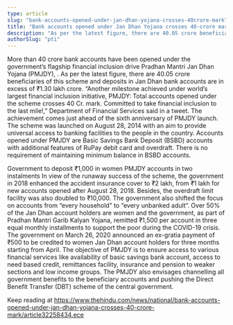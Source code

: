 ```yaml
---
type: article
slug: "bank-accounts-opened-under-jan-dhan-yojana-crosses-40crore-mark"
title: "Bank accounts opened under Jan Dhan Yojana crosses 40-crore mark"
description: "As per the latest figure, there are 40.05 crore beneficiaries of this scheme and deposits in Jan Dhan bank accounts are in excess of ₹1.30 lakh crore."
authorSlug: "pti"
---
```


More than 40 crore bank accounts have been opened under the government’s flagship financial inclusion drive Pradhan Mantri Jan Dhan Yojana (PMJDY), 
.
As per the latest figure, there are 40.05 crore beneficiaries of this scheme and deposits in Jan Dhan bank accounts are in excess of ₹1.30 lakh crore.
“Another milestone achieved under world’s largest financial inclusion initiative, PMJDY: Total accounts opened under the scheme crosses 40 Cr. mark. Committed to take financial inclusion to the last mile!,” Department of Financial Services said in a tweet.
The achievement comes just ahead of the sixth anniversary of PMJDY launch. The scheme was launched on August 28, 2014 with an aim to provide universal access to banking facilities to the people in the country.
Accounts opened under PMJDY are Basic Savings Bank Deposit (BSBD) accounts with additional features of RuPay debit card and overdraft. There is no requirement of maintaining minimum balance in BSBD accounts.
 

Government to deposit ₹1,000 in women PMJDY accounts in two instalments 
In view of the runaway success of the scheme, the government in 2018 enhanced the accident insurance cover to ₹2 lakh, from ₹1 lakh for new accounts opened after August 28, 2018.
Besides, the overdraft limit facility was also doubled to ₹10,000.
The government also shifted the focus on accounts from “every household” to “every unbanked adult“.
Over 50% of the Jan Dhan account holders are women and the government, as part of Pradhan Mantri Garib Kalyan Yojana, remitted ₹1,500 per account in three equal monthly installments to support the poor during the COVID-19 crisis.
The government on March 26, 2020 announced an ex-gratia payment of ₹500 to be credited to women Jan Dhan account holders for three months starting from April.
The objective of PMJDY is to ensure access to various financial services like availability of basic savings bank account, access to need based credit, remittances facility, insurance and pension to weaker sections and low income groups.
The PMJDY also envisages channelling all government benefits to the beneficiary accounts and pushing the Direct Benefit Transfer (DBT) scheme of the central government.

Keep reading at https://www.thehindu.com/news/national/bank-accounts-opened-under-jan-dhan-yojana-crosses-40-crore-mark/article32258434.ece

